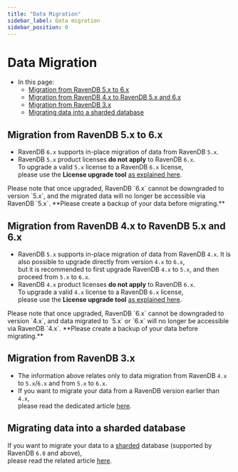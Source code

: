 ```yaml
---
title: "Data Migration"
sidebar_label: Data migration
sidebar_position: 0
---
```



# Data Migration
<Admonition type="note" title="Note">

* In this page:
    * [Migration from RavenDB 5.x to 6.x](../../migration/server/data-migration#migration-from-ravendb-5.x-to-6.x)
    * [Migration from RavenDB 4.x to RavenDB 5.x and 6.x](../../migration/server/data-migration#migration-from-ravendb-4.x-to-ravendb-5.x-and-6.x)
    * [Migration from RavenDB 3.x](../../migration/server/data-migration#migration-from-ravendb-3.x)
    * [Migrating data into a sharded database](../../migration/server/data-migration#migrating-data-into-a-sharded-database)

</Admonition>


## Migration from RavenDB 5.x to 6.x

* RavenDB `6.x` supports in-place migration of data from RavenDB `5.x`.
* RavenDB `5.x` product licenses **do not apply** to RavenDB `6.x`.  
  To upgrade a valid `5.x` license to a RavenDB `6.x` license,  
  please use the **License upgrade tool** [as explained here](../../start/licensing/replace-license#upgrade-a-license-key-for-ravendb-6.x).

<Admonition type="warning" title="Warning">
Please note that once upgraded, RavenDB `6.x` cannot be downgraded to version `5.x`,  
and the migrated data will no longer be accessible via RavenDB `5.x`.  
**Please create a backup of your data before migrating.**  
</Admonition>



## Migration from RavenDB 4.x to RavenDB 5.x and 6.x

* RavenDB `5.x` supports in-place migration of data from RavenDB `4.x`.
  <Admonition type="info" title="Info">
  It is also possible to upgrade directly from version `4.x` to `6.x`,  
  but it is recommended to first upgrade RavenDB `4.x` to `5.x`, and then proceed from `5.x` to `6.x`.
  </Admonition>
* RavenDB `4.x` product licenses **do not apply** to RavenDB `6.x`.  
  To upgrade a valid `4.x` license to a RavenDB `6.x` license,  
  please use the **License upgrade tool** [as explained here](../../start/licensing/replace-license#upgrade-a-license-key-for-ravendb-6.x).

<Admonition type="warning" title="Warning">
Please note that once upgraded, RavenDB `6.x` cannot be downgraded to version `4.x`,  
and data migrated to `5.x` or `6.x` will no longer be accessible via RavenDB `4.x`.  
**Please create a backup of your data before migrating.**  
</Admonition>



## Migration from RavenDB 3.x

* The information above relates only to data migration from RavenDB `4.x` to `5.x`/`6.x` and from `5.x` to `6.x`.
* If you want to migrate your data from a RavenDB version earlier than `4.x`,  
  please read the dedicated article [here](https://ravendb.net/docs/article-page/4.2/csharp/migration/server/data-migration).



## Migrating data into a sharded database

If you want to migrate your data to a [sharded](../../sharding/overview) database (supported by RavenDB `6.0` and above),  
please read the related article [here](../../sharding/migration).


